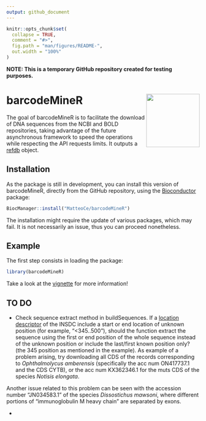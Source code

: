 ```yaml
---
output: github_document
---
```


<!-- README.md is generated from README.Rmd. Please edit that file -->

```r
knitr::opts_chunk$set(
  collapse = TRUE,
  comment = "#>",
  fig.path = "man/figures/README-",
  out.width = "100%"
)
```

**NOTE: This is a temporary GitHub repository created for testing purposes.**

# barcodeMineR <img src="man/figures/logo.png" align="right" height="139" alt="" />

<!-- badges: start -->
<!-- badges: end -->

The goal of barcodeMineR is to facilitate the download of DNA sequences from the NCBI and BOLD repositories, 
taking advantage of the future asynchronous framework to speed the operations while respecting the API requests
limits. It outputs a [refdb](https://github.com/fkeck/refdb?tab=readme-ov-file#refdb-a-reference-database-manager-for-r) object.

## Installation

As the package is still in development, you can install this version of barcodeMineR,
directly from the GitHub repository, using the [Bioconductor](https://www.bioconductor.org/install/) package:

``` r
BiocManager::install("MatteoCe/barcodeMineR")
```

The installation might require the update of various packages, which may fail.
It is not necessarily an issue, thus you can proceed nonetheless.

## Example

The first step consists in loading the package:

```r
library(barcodeMineR)
```

Take a look at the [vignette](doc/intro_barcodeMineR.html) for more information!

## TO DO

* Check sequence extract method in buildSequences. If a [location descriptor](https://www.insdc.org/submitting-standards/feature-table/#3.4.3) of the INSDC include a start or end location of unknown position (for example, "<345..500"), should the function extract the sequence using the first or end position of the whole sequence instead of the unknown position or include the last/first known position only? (the 345 position as mentioned in the example). As example of a problem arising, try downloading all CDS of the records corresponding to _Ophthalmolycus amberensis_ (specifically the acc num ON417737.1 and the CDS CYTB), or the acc num  KX362346.1 for the muts CDS of the species _Notisis elongata_.

Another issue related to this problem can be seen with the accession number "JN034583.1" of the species _Dissostichus mawsoni_, where different portions of "immunoglobulin M heavy chain" are separated by exons.

* 
